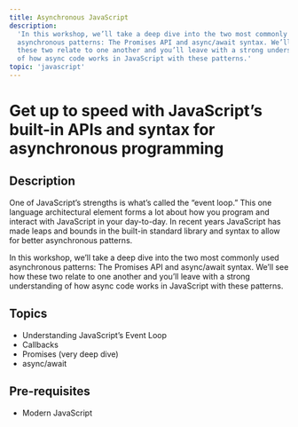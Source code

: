 ```yaml
---
title: Asynchronous JavaScript
description:
  'In this workshop, we’ll take a deep dive into the two most commonly used
  asynchronous patterns: The Promises API and async/await syntax. We’ll see how
  these two relate to one another and you’ll leave with a strong understanding
  of how async code works in JavaScript with these patterns.'
topic: 'javascript'
---
```


# Get up to speed with JavaScript’s built-in APIs and syntax for asynchronous programming

## Description

One of JavaScript’s strengths is what’s called the “event loop.” This one
language architectural element forms a lot about how you program and interact
with JavaScript in your day-to-day. In recent years JavaScript has made leaps
and bounds in the built-in standard library and syntax to allow for better
asynchronous patterns.

In this workshop, we’ll take a deep dive into the two most commonly used
asynchronous patterns: The Promises API and async/await syntax. We’ll see how
these two relate to one another and you’ll leave with a strong understanding of
how async code works in JavaScript with these patterns.

## Topics

- Understanding JavaScript’s Event Loop
- Callbacks
- Promises (very deep dive)
- async/await

## Pre-requisites

- Modern JavaScript
